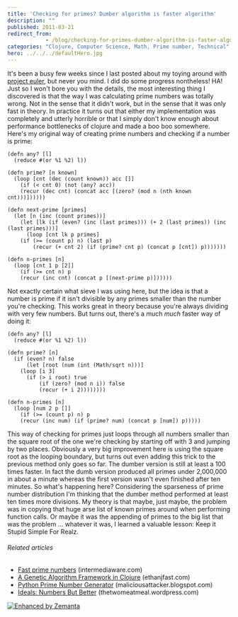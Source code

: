 ```yaml
---
title: 'Checking for primes? Dumber algorithm is faster algorithm'
description: ""
published: 2011-03-21
redirect_from: 
            - /blog/checking-for-primes-dumber-algorithm-is-faster-algorithm/swizec/1580
categories: "Clojure, Computer Science, Math, Prime number, Technical"
hero: ../../../defaultHero.jpg
---
```

It&#x27;s been a busy few weeks since I last posted about my toying around with [project euler](http://projecteuler.net/ "Project Euler"), but never you mind. I did do some progress nontheless! HA! Just so I won&#x27;t bore you with the details, the most interesting thing I discovered is that the way I was calculating prime numbers was totally wrong. Not in the sense that it didn&#x27;t work, but in the sense that it was only fast in theory. In practice it turns out that either my implementation was completely and utterly horrible or that I simply don&#x27;t know enough about performance bottlenecks of clojure and made a boo boo somewhere. Here&#x27;s my original way of creating prime numbers and checking if a number is prime:

```
(defn any? [l]
  (reduce #(or %1 %2) l))

(defn prime? [n known]
  (loop [cnt (dec (count known)) acc []]
    (if (< cnt 0) (not (any? acc))
	(recur (dec cnt) (concat acc [(zero? (mod n (nth known cnt)))])))))

(defn next-prime [primes]
  (let [n (inc (count primes))]
    (let [lk (if (even? (inc (last primes))) (+ 2 (last primes)) (inc (last primes)))]
      (loop [cnt lk p primes]
	(if (>= (count p) n) (last p)
	    (recur (+ cnt 2) (if (prime? cnt p) (concat p [cnt]) p)))))))

(defn n-primes [n]
  (loop [cnt 1 p [2]]
    (if (>= cnt n) p
	(recur (inc cnt) (concat p [(next-prime p)])))))
```

Not exactly certain what sieve I was using here, but the idea is that a number is prime if it isn&#x27;t divisible by any primes smaller than the number you&#x27;re checking. This works great in theory because you&#x27;re always dividing with very few numbers. But turns out, there&#x27;s a much _much_ faster way of doing it:

```
(defn any? [l]
  (reduce #(or %1 %2) l))

(defn prime? [n]
  (if (even? n) false
      (let [root (num (int (Math/sqrt n)))]
	(loop [i 3]
	  (if (> i root) true
	      (if (zero? (mod n i)) false
		  (recur (+ i 2))))))))

(defn n-primes [n]
  (loop [num 2 p []]
    (if (>= (count p) n) p
	(recur (inc num) (if (prime? num) (concat p [num]) p)))))
```

This way of checking for primes just loops through all numbers smaller than the square root of the one we&#x27;re checking by starting off with 3 and jumping by two places. Obviously a very big improvement here is using the square root as the looping boundary, but turns out even adding this trick to the previous method only goes so far. The dumber version is still at least a 100 times faster. In fact the dumb version produced all primes under 2,000,000 in about a minute whereas the first version wasn&#x27;t even finished after ten minutes. So what&#x27;s happening here? Considering the sparseness of prime number distribution I&#x27;m thinking that the dumber method performed at least ten times more divisions. My theory is that maybe, just maybe, the problem was in copying that huge arse list of known primes around when performing function calls. Or maybe it was the appending of primes to the big list that was the problem ... whatever it was, I learned a valuable lesson: Keep it Stupid Simple For Realz.

###### Related articles

- [Fast prime numbers](http://www.intermediaware.com/blog/846/hack-of-the-day-fast-prime-numbers) (intermediaware.com)
- [A Genetic Algorithm Framework in Clojure](http://blog.ethanjfast.com/2009/09/ga-framework/) (ethanjfast.com)
- [Python Prime Number Generator](http://maliciousattacker.blogspot.com/2010/12/python-prime-number-generator.html) (maliciousattacker.blogspot.com)
- [Ideals: Numbers But Better](http://thetwomeatmeal.wordpress.com/2011/03/08/ideals-numbers-but-better/) (thetwomeatmeal.wordpress.com)

[![Enhanced by Zemanta](http://img.zemanta.com/zemified_e.png?x-id=c9491d9b-7861-42c3-b3fc-91e46335a18e)](http://www.zemanta.com/ "Enhanced by Zemanta")